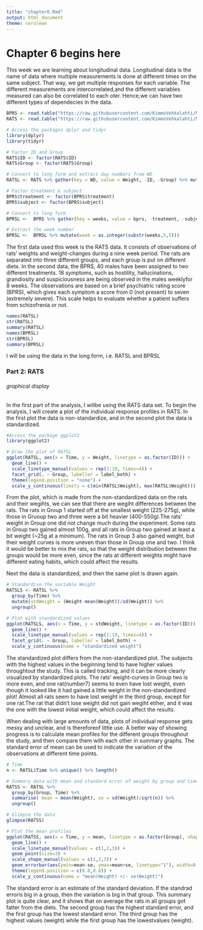 ```yaml
---
title: "chapter6.Rmd"
output: html_document
theme: cerulean
---
```

 
# Chapter 6 begins here  {#anchor} 

This week we are learning about longitudinal data. Longitudinal data is the name of data where multiple measurements is done at different times on the same subject. That way, we get multiple responses for each variable. The different measurements are intercorrelated,and the different variables measured can also be correlated to each oter. Hence,we can have two different types of dependecies in the data.
```r
BPRS <- read.table("https://raw.githubusercontent.com/KimmoVehkalahti/MABS/master/Examples/data/BPRS.txt", sep  =" ", header = T)
RATS <- read.table("https://raw.githubusercontent.com/KimmoVehkalahti/MABS/master/Examples/data/rats.txt", header = TRUE, sep = '\t')

# Access the packages dplyr and tidyr
library(dplyr)
library(tidyr)

# Factor ID and Group
RATS$ID <- factor(RATS$ID)
RATS$Group <- factor(RATS$Group)

# Convert to long form and extract day numbers from WD
RATSL <- RATS %>% gather(key = WD, value = Weight, -ID, -Group) %>% mutate(Time = as.integer(substr(WD, 3,4))) 

# Factor treatment & subject
BPRS$treatment <- factor(BPRS$treatment)
BPRS$subject <- factor(BPRS$subject)

# Convert to long form
BPRSL <-  BPRS %>% gather(key = weeks, value = bprs, -treatment, -subject)

# Extract the week number
BPRSL <-  BPRSL %>% mutate(week = as.integer(substr(weeks,5,5)))
```
The first data used this week is the RATS data. It consists of observations of rats' weights and weight-changes during a nine week period. The rats are separated into three different groups, and each group is put on different diets.
In the second data, the BPRS, 40 males have been assigned to two different treatments. 18 symptoms, such as hostility, hallucinations, grandiosity and suspiciousness are being observed in the males weeklyfor 8 weeks. The observations are based on a brief psychiatric rating score (BPRS), which gives each symptom a score from 0 (not present) to seven (extremely severe). This scale helps to evaluate whether a patient suffers from schizofrenia or not.
```r
names(RATSL)
str(RATSL)
summary(RATSL)
names(BPRSL)
str(BPRSL)
summary(BPRSL)
```
I will be using the data in the long form, i.e. RATSL and BPRSL

### Part 2: RATS {.css_class} 

###### graphical display 
In the first part of the analysis, I willbe using the RATS data set.
To begin the analysis, I will create a plot of the individual response profiles in RATS. In the first plot the data is non-standardize, and in the second plot the data is standardized.
```r
#Access the package ggplot2
library(ggplot2)

# Draw the plot of RATSL
ggplot(RATSL, aes(x = Time, y = Weight, linetype = as.factor(ID))) +
  geom_line() +
  scale_linetype_manual(values = rep(1:10, times=4)) +
  facet_grid(. ~ Group, labeller = label_both) +
  theme(legend.position = "none") + 
  scale_y_continuous(limits = c(min(RATSL$Weight), max(RATSL$Weight)))
```
From the plot, which is made from the non-standardized data on the rats and their wegihts, we can see that there are wegiht differences between the rats. The rats in Group 1 started off at the smallest weight (225-275g), while those in Gruoup two and three were a bit heavier (400-550g).The rats' weight in Group one did not change much during the experiment. Some rats in Group two gained almost 100g, and all rats in Group two gained at least a bit weight (~25g at a minimum). The rats in Group 3 also gained weight, but their weight curves is more uneven than those in Group one and two. I think it would be better to mix the rats, so that the weight distribution between the groups would be more even, since the rats at different weights might have different eating habits, which could affect the results.

Next the data is standardized, and then the same plot is drawn again.
```r
# Standardise the variable Weight
RATSLS <- RATSL %>%
  group_by(Time) %>%
  mutate(stdWeight = (Weight-mean(Weight))/sd(Weight)) %>%
  ungroup()

# Plot with standardized values
ggplot(RATSLS, aes(x = Time, y = stdWeight, linetype = as.factor(ID))) +
  geom_line() +
  scale_linetype_manual(values = rep(1:10, times=4)) +
  facet_grid(. ~ Group, labeller = label_both) +
  scale_y_continuous(name = "standardized weight")
```
The standardized plot differs from the non-standardized plot. The subjects with the highest values in the beginning tend to have higher values throughtout the study. This is called tracking, and it can be more clearly visualized by standardized plots. 
    The rats' weight-curves in Group two is more even, and one rat(number7) seems to even have lost weight, even though it looked like it had gained a little weight in the non-standardized plot! Almost all rats seem to have lost weight in the third group, except for one rat.The rat that didn't lose weight did not gain wegiht etiher, and it was the one with the lowest initial weight, which could affect the results.
    
    
When dealing with large amounts of data, plots of individual response gets messy and unclear, and is thereforeof little use. A better way of showing progress is to calculate mean profiles for the different groups throughout the study, and then compare them with each other in summary graphs. The standard error of mean can be used to indicate the variation of the observations at different time points.
```r
# Time 
n <- RATSL$Time %>% unique() %>% length()

# Summary data with mean and standard error of weight by group and time 
RATSS <- RATSL %>%
  group_by(Group, Time) %>%
  summarise( mean = mean(Weight), se = sd(Weight)/sqrt(n)) %>%
  ungroup()

# Glimpse the data
glimpse(RATSS)

# Plot the mean profiles
ggplot(RATSS, aes(x = Time, y = mean, linetype = as.factor(Group), shape = as.factor(Group))) +
  geom_line() +
  scale_linetype_manual(values = c(1,2,3)) +
  geom_point(size=3) +
  scale_shape_manual(values = c(1,2,3)) +
  geom_errorbar(aes(ymin=mean-se, ymax=mean+se, linetype="1"), width=0.3) +
  theme(legend.position = c(0.8,0.8)) +
  scale_y_continuous(name = "mean(Weight) +/- se(Weight)")
```
The standard error is an estimate of the standard deviation. If the standrad erroris big in a group, then the variation is big in that group. This summary plot is quite clear, and it shows that on average the rats in all groups got fatter from the diets. The second group has the highest standard error, and the first group has the lowest standard error. The third group has the highest values (weight) while the first group has the lowestvalues (weight).